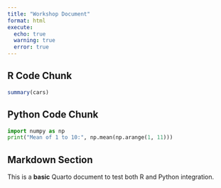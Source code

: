 ```yaml
---
title: "Workshop Document"
format: html
execute:
  echo: true
  warning: true
  error: true
---
```


## R Code Chunk

```r
summary(cars)
```

## Python Code Chunk

```python
import numpy as np
print("Mean of 1 to 10:", np.mean(np.arange(1, 11)))
```

## Markdown Section

This is a **basic** Quarto document to test both R and Python integration.

